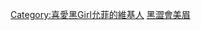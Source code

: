 {{Userbox
|border-c=#000000
|border-s=1
|id-c=#6495ED
|info-c=#ADDFAD
|info-s=10
|id= [[File:勇兔.jpg|50px]]
|info=  這個用戶是'''[[林筳諭|允菲]]的忠實粉絲'''。
}}
[[Category:喜愛黑Girl允菲的維基人]]
<noinclude>
[[Category:藝人用戶框模板|黑澀會美眉]]
</noinclude>